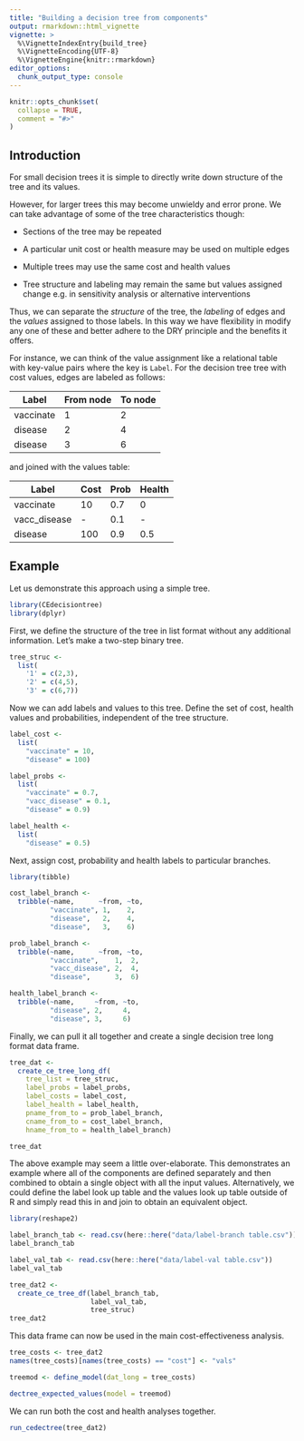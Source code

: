 ```yaml
---
title: "Building a decision tree from components"
output: rmarkdown::html_vignette
vignette: >
  %\VignetteIndexEntry{build_tree}
  %\VignetteEncoding{UTF-8}
  %\VignetteEngine{knitr::rmarkdown}
editor_options: 
  chunk_output_type: console
---
```


```r
knitr::opts_chunk$set(
  collapse = TRUE,
  comment = "#>"
)
```

## Introduction

For small decision trees it is simple to directly write down structure of the tree and its values.

However, for larger trees this may become unwieldy and error prone. We can take advantage of some of the tree characteristics though:

- Sections of the tree may be repeated

- A particular unit cost or health measure may be used on multiple edges

- Multiple trees may use the same cost and health values

- Tree structure and labeling may remain the same but values assigned change e.g. in sensitivity analysis or alternative interventions

Thus, we can separate the *structure* of the tree, the *labeling* of edges and the *values* assigned to those labels. In this way we have flexibility in modify any one of these and better adhere to the DRY principle and the benefits it offers.

For instance, we can think of the value assignment like a relational table with key-value pairs where the key is `Label`.
For the decision tree tree with cost values, edges are labeled as follows:

| Label     | From node | To node |
|-----------|-----------|---------|
| vaccinate | 1         | 2       |
| disease   | 2         | 4       |
| disease   | 3         | 6       |

and joined with the values table:

| Label        | Cost | Prob | Health |
|--------------|------|------|--------|
| vaccinate    | 10   | 0.7  | 0      |
| vacc_disease | -    | 0.1  | -      |
| disease      | 100  | 0.9  | 0.5    |


## Example

Let us demonstrate this approach using a simple tree.

```r
library(CEdecisiontree)
library(dplyr)
```

First, we define the structure of the tree in list format without any additional information. Let's make a two-step binary tree.

```r
tree_struc <-
  list(
    '1' = c(2,3),
    '2' = c(4,5),
    '3' = c(6,7))
```

Now we can add labels and values to this tree. Define the set of cost, health values and probabilities, independent of the tree structure.

```r
label_cost <-
  list(
    "vaccinate" = 10,
    "disease" = 100)

label_probs <- 
  list(
    "vaccinate" = 0.7,
    "vacc_disease" = 0.1,
    "disease" = 0.9)

label_health <- 
  list(
    "disease" = 0.5)
```

Next, assign cost, probability and health labels to particular branches.

```r
library(tibble)

cost_label_branch <- 
  tribble(~name,      ~from, ~to,
          "vaccinate", 1,    2,
          "disease",   2,    4,
          "disease",   3,    6)

prob_label_branch <- 
  tribble(~name,      ~from, ~to,
          "vaccinate",    1,  2,
          "vacc_disease", 2,  4,
          "disease",      3,  6)

health_label_branch <- 
  tribble(~name,     ~from, ~to,
          "disease", 2,     4,
          "disease", 3,     6)
```

Finally, we can pull it all together and create a single decision tree long format data frame.

```r

tree_dat <-
  create_ce_tree_long_df(
    tree_list = tree_struc,
    label_probs = label_probs,
    label_costs = label_cost,
    label_health = label_health,
    pname_from_to = prob_label_branch,
    cname_from_to = cost_label_branch,
    hname_from_to = health_label_branch)

tree_dat
```

The above example may seem a little over-elaborate. This demonstrates an example where all of the components are defined separately and then combined to obtain a single object with all the input values.
Alternatively, we could define the label look up table and the values look up table outside of R and simply read this in and join to obtain an equivalent object.

```r
library(reshape2)

label_branch_tab <- read.csv(here::here("data/label-branch table.csv"))
label_branch_tab

label_val_tab <- read.csv(here::here("data/label-val table.csv"))
label_val_tab

tree_dat2 <-
  create_ce_tree_df(label_branch_tab,
                    label_val_tab,
                    tree_struc)
tree_dat2
```


This data frame can now be used in the main cost-effectiveness analysis.

```r
tree_costs <- tree_dat2
names(tree_costs)[names(tree_costs) == "cost"] <- "vals"

treemod <- define_model(dat_long = tree_costs)

dectree_expected_values(model = treemod)
```

We can run both the cost and health analyses together.

```r
run_cedectree(tree_dat2)
```

